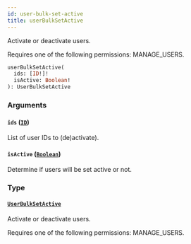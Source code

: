 ```yaml
---
id: user-bulk-set-active
title: userBulkSetActive
---
```


Activate or deactivate users.

Requires one of the following permissions: MANAGE_USERS.

```graphql
userBulkSetActive(
  ids: [ID!]!
  isActive: Boolean!
): UserBulkSetActive
```

### Arguments

#### `ids` ([`ID`](../../../developer/api-reference/scalars/id))

List of user IDs to (de)activate).

#### `isActive` ([`Boolean`](../../../developer/api-reference/scalars/boolean))

Determine if users will be set active or not.

### Type

#### [`UserBulkSetActive`](../../../developer/api-reference/objects/user-bulk-set-active)

Activate or deactivate users.

Requires one of the following permissions: MANAGE_USERS.
